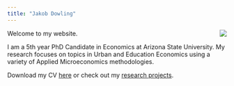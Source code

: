 ```yaml
---
title: "Jakob Dowling"
---
```

<img style="float: right;" src="content/headshot_apr21_small.jpg">

Welcome to my website.

I am a 5th year PhD Candidate in Economics at Arizona State University. My research focuses on topics in Urban and Education Economics using a variety of Applied Microeconomics methodologies.

Download my CV [here](content/dowling_cv_oct2021.pdf) or check out my [research projects](research.html).

